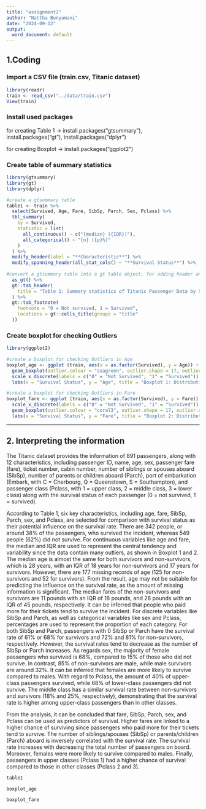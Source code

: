 ---
title: "assignment2"
author: "Nattha Bunyamani"
date: "2024-09-12"
output:
  word_document: default
---

## 1.Coding

### Import a CSV file (train.csv, Titanic dataset)

```{r}
library(readr)
train <- read_csv("../data/train.csv")
View(train)
```

### Install used packages

for creating Table 1 -\> install.packages("gtsummary"), install.packages("gt"), install.packages("dplyr")

for creating Boxplot -\> install.packages("ggplot2")

### Create table of summary statistics

```{r}
library(gtsummary)
library(gt)
library(dplyr)

#create a gtsummary table
table1 <- train %>%
  select(Survived, Age, Fare, SibSp, Parch, Sex, Pclass) %>%
  tbl_summary(
    by = Survived,
    statistic = list(
      all_continuous() ~ c("{median} ({IQR})"),  
      all_categorical() ~ "{n} ({p}%)"
    )
  ) %>%
  modify_header(label = "**Characteristic**") %>%  
  modify_spanning_header(all_stat_cols() ~ "**Survival Status**") %>%
  
#convert a gtsummary table into a gt table object, for adding header and footnote
  as_gt() %>%  
  gt::tab_header(
    title = "Table 1: Summary statistics of Titanic Passenger Data by Survival Status"
  ) %>%
  gt::tab_footnote(
    footnote = "0 = Not survived, 1 = Survived",
    locations = gt::cells_title(groups = "title"
  ))

```

### Create boxplot for checking Outliers

```{r}
library(ggplot2) 

#create a boxplot for checking Outliers in Age
boxplot_age <- ggplot (train, aes(x = as.factor(Survived), y = Age)) +
  geom_boxplot(outlier.colour = "seagreen", outlier.shape = 17, outlier.size = 3) +
  scale_x_discrete(labels = c("0" = "Not Survived", "1" = "Survived")) +
  labs(x = "Survival Status", y = "Age", title = "Boxplot 1: Distribution of Age by Survival Status (With Outliers)")

#create a boxplot for checking Outliers in Fare
boxplot_fare <- ggplot (train, aes(x = as.factor(Survived), y = Fare)) +
  scale_x_discrete(labels = c("0" = "Not Survived", "1" = "Survived")) +
  geom_boxplot(outlier.colour = "coral3", outlier.shape = 17, outlier.size = 3) +
  labs(x = "Survival Status", y = "Fare", title = "Boxplot 2: Distribution of Fare by Survival Status (With Outliers)")

```

------------------------------------------------------------------------

## 2. Interpreting the information

The Titanic dataset provides the information of 891 passengers, along with 12 characteristics, including passenger ID, name, age, sex, passenger fare (fare), ticket number, cabin number, number of siblings or spouses aboard (SibSp), number of parents or children aboard (Parch), port of embarkation (Embark, with C = Cherbourg, Q = Queenstown, S = Southampton), and passenger class (Pclass, with 1 = upper class, 2 = middle class, 3 = lower class) along with the survival status of each passenger (0 = not survived, 1 = survived).

According to Table 1, six key characteristics, including age, fare, SibSp, Parch, sex, and Pclass, are selected for comparison with survival status as their potential influence on the survival rate. There are 342 people, or around 38% of the passengers, who survived the incident, whereas 549 people (62%) did not survive. For continuous variables like age and fare, the median and IQR are used to represent the central tendency and variability since the data contain many outliers, as shown in Boxplot 1 and 2. The median age is almost the same for both survivors and non-survivors, which is 28 years, with an IQR of 18 years for non-survivors and 17 years for survivors. However, there are 177 missing records of age (125 for non-survivors and 52 for survivors). From the result, age may not be suitable for predicting the influence on the survival rate, as the amount of missing information is significant. The median fares of the non-survivors and survivors are 11 pounds with an IQR of 18 pounds, and 26 pounds with an IQR of 45 pounds, respectively. It can be inferred that people who paid more for their tickets tend to survive the incident. For discrete variables like SibSp and Parch, as well as categorical variables like sex and Pclass, percentages are used to represent the proportion of each category. For both SibSp and Parch, passengers with 0 SibSp or Parch have the survival rate of 61% or 68% for survivors and 72% and 81% for non-survivors, respectively. However, the survival rates tend to decrease as the number of SibSp or Parch increases. As regards sex, the majority of female passengers who survived is 68%, compared to 15% of those who did not survive. In contrast, 85% of non-survivors are male, while male survivors are around 32%. It can be inferred that females are more likely to survive compared to males. With regard to Pclass, the amount of 40% of upper-class passengers survived, while 68% of lower-class passengers did not survive. The middle class has a similar survival rate between non-survivors and survivors (18% and 25%, respectively), demonstrating that the survival rate is higher among upper-class passengers than in other classes.

From the analysis, it can be concluded that fare, SibSp, Parch, sex, and Pclass can be used as predictors of survival. Higher fares are linked to a higher chance of surviving since passengers who paid more for their tickets tend to survive. The number of siblings/spouses (SibSp) or parents/children (Parch) aboard is inversely correlated with the survival rate. The survival rate increases with decreasing the total number of passengers on board. Moreover, females were more likely to survive compared to males. Finally, passengers in upper classes (Pclass 1) had a higher chance of survival compared to those in other classes (Pclass 2 and 3).

```{r}
table1
```

```{r}
boxplot_age
```

```{r}
boxplot_fare
```
